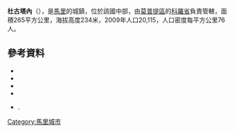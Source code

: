 '''杜古塔內'''（{{lang-fr|Dougouténé 2}}），是[[馬里|馬里]]的城鎮，位於該國中部，由[[莫普提區|莫普提區]]的[[科羅省|科羅省]]負責管轄，面積265平方公里，海拔高度234米，2009年人口20,115，人口密度每平方公里76人。

==參考資料==
*{{citation|contribution=Common and Fundamental Operational Datasets Registry: Mali |publisher=United Nations Office for the Coordination of Humanitarian Affairs |url=http://cod.humanitarianresponse.info/country-region/mali |deadurl=yes |archiveurl=https://web.archive.org/web/20121214211137/http://cod.humanitarianresponse.info/country-region/Mali |archivedate=2012-12-14 }}
*{{citation
 |url         = http://instat.gov.ml/documentation/mopti.pdf
 |publisher   = République de Mali: Institut National de la Statistique
 |title       = Resultats Provisoires RGPH 2009 (Région de Mopti)
 |language    = fr
 |deadurl     = yes
 |archiveurl  = https://www.webcitation.org/6AnaIKCNv?url=http://instat.gov.ml/documentation/mopti.pdf
 |archivedate = 2012-09-19
}}
*{{citation|contribution=Common and Fundamental Operational Datasets Registry: Mali |publisher=United Nations Office for the Coordination of Humanitarian Affairs |url=http://cod.humanitarianresponse.info/country-region/mali |deadurl=yes |archiveurl=https://web.archive.org/web/20121214211137/http://cod.humanitarianresponse.info/country-region/Mali |archivedate=2012-12-14 }}
*{{citation |title=Communes de la Région de Mopti |publisher=Ministère de l’administration territoriale et des collectivités locales, République du Mali |url=http://www.matcl.gov.ml/pdf/ComRegMopti.pdf |language=fr |deadurl=yes |archiveurl=https://www.webcitation.org/6AnaOib2H?url=http://www.matcl.gov.ml/pdf/ComRegMopti.pdf |archivedate=2012-09-19 }}
*{{citation | title=Plan de Sécurité Alimentaire Commune Rurale de Dougoutenen II 2007-2011 | publisher=Commissariat à la Sécurité Alimentaire, République du Mali, USAID-Mali | year=2006 | url=http://www.aec.msu.edu/fs2/mali_fd_strtgy/plans/mopti/koro/psa_dougoutenen_ii.pdf | language=fr | deadurl=yes | archiveurl=https://web.archive.org/web/20120920014436/http://www.aec.msu.edu/fs2/mali_fd_strtgy/plans/mopti/koro/psa_dougoutenen_ii.pdf | archivedate=2012年9月20日 | df= }}.

{{Coord|13|56|3|N|2|59|50|W|display=title}}

{{莫普提區}}

[[Category:馬里城市|Category:馬里城市]]


{{Mali-geo-stub}}